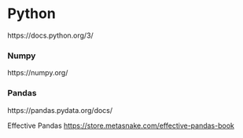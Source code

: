 # Python

https://docs.python.org/3/

### Numpy
https://numpy.org/

### Pandas
https://pandas.pydata.org/docs/

Effective Pandas
[https://store.metasnake.com/effective-pandas-book](https://store.metasnake.com/effective-pandas-book)
